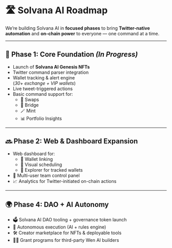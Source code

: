 # 🛣 Solvana AI Roadmap

We’re building Solvana AI in **focused phases** to bring **Twitter-native automation** and **on-chain power** to everyone — one command at a time.

---

## 🚧 Phase 1: Core Foundation _(In Progress)_

- Launch of **Solvana AI  Genesis NFTs**
- Twitter command parser integration
- Wallet tracking & alert engine  
  (_30+ exchange + VIP wallets_)
- Live tweet-triggered actions
- Basic command support for:
  - 🔄 Swaps  
  - 🌉 Bridge  
  - 🪄 Mint  
  - 📊 Portfolio Insights

---

## 🔜 Phase 2: Web & Dashboard Expansion

- Web dashboard for:
  - 🔗 Wallet linking  
  - 📅 Visual scheduling  
  - 🧠 Explorer for tracked wallets
- 👥 Multi-user team control panel
- 📈 Analytics for Twitter-initiated on-chain actions

---

## 🌍 Phase 4: DAO + AI Autonomy

- 🗳 Solvana AI DAO tooling + governance token launch  
- 🤖 Autonomous execution (AI + rules engine)  
- 🛠 Creator marketplace for NFTs & deployable tools  
- 🧑‍💻 Grant programs for third-party Wen AI builders  
